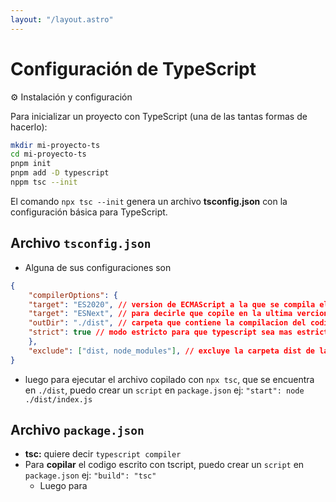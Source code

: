 ```yaml
---
layout: "/layout.astro"
---
```


# Configuración de TypeScript

⚙️ Instalación y configuración

Para inicializar un proyecto con TypeScript (una de las tantas formas de hacerlo):

```bash
mkdir mi-proyecto-ts
cd mi-proyecto-ts
pnpm init
pnpm add -D typescript
nppm tsc --init
```

El comando `npx tsc --init` genera un archivo **tsconfig.json** con la configuración básica para TypeScript.

## Archivo `tsconfig.json`

- Alguna de sus configuraciones son

```json
{
	"compilerOptions": {
	"target": "ES2020", // version de ECMAScript a la que se compila el codigo
	"target": "ESNext", // para decirle que copile en la ultima vercion de ECMAScript
	"outDir": "./dist", // carpeta que contiene la compilacion del codigo
	"strict": true // modo estricto para que typescript sea mas estricto con el codigo
	},
	"exclude": ["dist, node_modules"], // excluye la carpeta dist de la compilacion(comprobacion de tipos)
}
```

- luego para ejecutar el archivo copilado con `npx tsc`, que se encuentra en `./dist`, puedo crear un `script` en `package.json` ej: `"start": node ./dist/index.js`

## Archivo `package.json`

- **tsc:** quiere decir ``typescript compiler``
- Para **copilar** el codigo escrito con tscript, puedo crear un `script` en `package.json` ej: `"build": "tsc"`
  - Luego para 